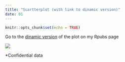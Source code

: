 ```yaml
---
title: "Scartterplot (with link to dinamic version)"
date: 01
---
```


```r
knitr::opts_chunk$set(echo = TRUE)
```

Go to the [dinamic version](https://rpubs.com/r_rabbit/512787) of the plot on my Rpubs page

![](/post/Scartterplot_files/scarterplot.png)

*Confidential data